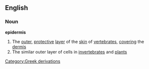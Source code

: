 ==English==
===Noun===
{{wikipedia}}
'''epidermis'''
#The [[outer]], [[protective]] [[layer]] of the [[skin]] of [[vertebrate]]s, [[cover]]ing the [[dermis]]
#The similar outer layer of cells in [[invertebrate]]s and [[plant]]s
[[Category:Greek derivations]]